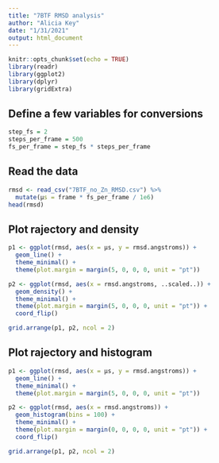 ```yaml
---
title: "7BTF RMSD analysis"
author: "Alicia Key"
date: "1/31/2021"
output: html_document
---
```


```r
knitr::opts_chunk$set(echo = TRUE)
library(readr)
library(ggplot2)
library(dplyr)
library(gridExtra)
```

## Define a few variables for conversions

```r
step_fs = 2
steps_per_frame = 500
fs_per_frame = step_fs * steps_per_frame
```

## Read the data

```r
rmsd <- read_csv("7BTF_no_Zn_RMSD.csv") %>%
  mutate(µs = frame * fs_per_frame / 1e6)
head(rmsd)
```

## Plot rajectory and density

```r
p1 <- ggplot(rmsd, aes(x = µs, y = rmsd.angstroms)) +
  geom_line() +
  theme_minimal() +
  theme(plot.margin = margin(5, 0, 0, 0, unit = "pt"))

p2 <- ggplot(rmsd, aes(x = rmsd.angstroms, ..scaled..)) +
  geom_density() +
  theme_minimal() +
  theme(plot.margin = margin(5, 0, 0, 0, unit = "pt")) +
  coord_flip()

grid.arrange(p1, p2, ncol = 2)
```

## Plot rajectory and histogram

```r
p1 <- ggplot(rmsd, aes(x = µs, y = rmsd.angstroms)) +
  geom_line() +
  theme_minimal() +
  theme(plot.margin = margin(5, 0, 0, 0, unit = "pt"))

p2 <- ggplot(rmsd, aes(x = rmsd.angstroms)) +
  geom_histogram(bins = 100) +
  theme_minimal() +
  theme(plot.margin = margin(0, 0, 0, 0, unit = "pt")) +
  coord_flip()

grid.arrange(p1, p2, ncol = 2)
```
